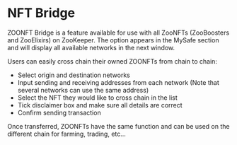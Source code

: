 # NFT Bridge

ZOONFT Bridge is a feature available for use with all ZooNFTs (ZooBoosters and ZooElixirs) on ZooKeeper. The option appears in the MySafe section and will display all available networks in the next window.

Users can easily cross chain their owned ZOONFTs from chain to chain:

* Select origin and destination networks
* Input sending and receiving addresses from each network
(Note that several networks can use the same address)
* Select the NFT they would like to cross chain in the list
* Tick disclaimer box and make sure all details are correct
* Confirm sending transaction

Once transferred, ZOONFTs have the same function and can be used on the different chain for farming, trading, etc...
